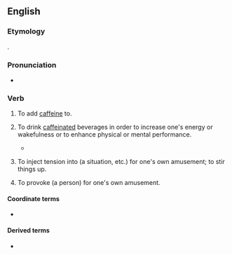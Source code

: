 ==English==

===Etymology===
{{suffix|en|caffeine|ate}}.

===Pronunciation===
* {{audio|en|En-au-caffeinate.ogg|Audio (AU)}}

===Verb===
{{en-verb}}

# {{lb|en|transitive}} To add [[caffeine]] to.
# {{lb|en|intransitive|slang}} To drink [[caffeinated]] beverages in order to increase one's energy or wakefulness or to enhance physical or mental performance.
#* {{quote-book|en|title=Overwatch|author=Marc Guggenheim|year=2014|passage=After he's '''caffeinated''', he makes the now familiar morning commute down George Washington Memorial Parkway to Langley.}}
# {{lb|en|transitive|slang}} To inject tension into (a situation, etc.) for one's own amusement; to stir things up.
# {{lb|en|transitive|slang}} To provoke (a person) for one's own amusement.

====Coordinate terms====
* {{l|en|hydrate}}

====Derived terms====
* {{l|en|caffeinator}}